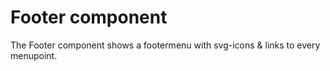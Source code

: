
<Meta title="components/FooterNavbar" component={FooterNavbar} />

# Footer component

The Footer component shows a footermenu with svg-icons & links to every menupoint.

<Story name="Footer">
  <BrowserRouter>
    <FooterNavbar />
  </BrowserRouter>
</Story>
